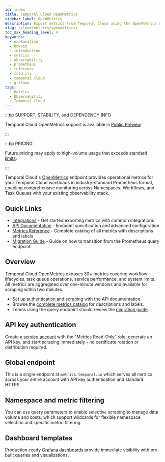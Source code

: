 ```yaml
---
id: index
title: Temporal Cloud OpenMetrics
sidebar_label: OpenMetrics
description: Export metrics from Temporal Cloud using the OpenMetrics standard and third party integrations.
slug: /cloud/metrics/openmetrics/
toc_max_heading_level: 4
keywords:
  - explanation
  - how-to
  - introduction
  - metrics
  - observability
  - prometheus
  - reference
  - tcld cli
  - temporal cloud
  - grafana
tags:
  - Metrics
  - Observability
  - Temporal Cloud
---
```


:::tip SUPPORT, STABILITY, and DEPENDENCY INFO

Temporal Cloud OpenMetrics support is available in  [Public Preview](/evaluate/development-production-features/release-stages#public-preview).

:::

:::tip PRICING

Future pricing may apply to high-volume usage that exceeds standard [limits](/production-deployment/cloud/metrics/openmetrics/api-reference#api-limits).

:::

Temporal Cloud's [OpenMetrics](https://openmetrics.io/) endpoint provides operational metrics for your Temporal Cloud workloads in industry-standard Prometheus format, enabling comprehensive monitoring across Namespaces, Workflows, and Task Queues with your existing observability stack.

## Quick Links
* [Integrations](/production-deployment/cloud/metrics/openmetrics/integrations) - Get started exporting metrics with common integrations
* [API Documentation](/production-deployment/cloud/metrics/openmetrics/api-reference) - Endpoint specification and advanced configuration
* [Metrics Reference](/production-deployment/cloud/metrics/openmetrics/metrics-reference) - Complete catalog of all metrics with descriptions and labels
* [Migration Guide](/production-deployment/cloud/metrics/openmetrics/migration-guide) - Guide on how to transition from the Prometheus query endpoint

## Overview
Temporal Cloud OpenMetrics exposes 30+ metrics covering workflow lifecycles, task queue operations, service performance, and system limits. All metrics are aggregated over one-minute windows and available for scraping within two minutes.

* [Set up authentication and scraping](/production-deployment/cloud/metrics/openmetrics/api-reference#authentication) with the API documentation. 
* Browse the [complete metrics catalog](/production-deployment/cloud/metrics/openmetrics/metrics-reference) for descriptions and labels. 
* Teams using the query endpoint should review the [migration guide](/production-deployment/cloud/metrics/openmetrics/migration-guide).

## API key authentication
Create a [service account](/production-deployment/cloud/metrics/openmetrics/migration-guide#create-an-api-key) with the "Metrics Read-Only" role, generate an API key, and start scraping immediately - no certificate rotation or distribution required.

## Global endpoint
This is a single endpoint at `metrics.temporal.io` which serves all metrics across your entire account with API key authentication and standard HTTPS.

## Namespace and metric filtering
You can use query parameters to enable selective scraping to manage data volume and costs, which support wildcards for flexible namespace selection and specific metric filtering.

## Dashboard templates
Production-ready [Grafana dashboards](https://github.com/grafana/jsonnet-libs/blob/master/temporal-mixin/dashboards/temporal-overview.json) provide immediate visibility with pre-built queries and visualizations.
